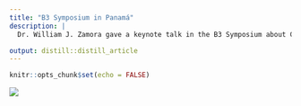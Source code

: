 ```yaml
---
title: "B3 Symposium in Panamá"
description: |
  Dr. William J. Zamora gave a keynote talk in the B3 Symposium about Computational Biosciencies in Latin America: Challenges and Opportunities

output: distill::distill_article
---
```


```r
knitr::opts_chunk$set(echo = FALSE)
```
![](PANAMA.png)



